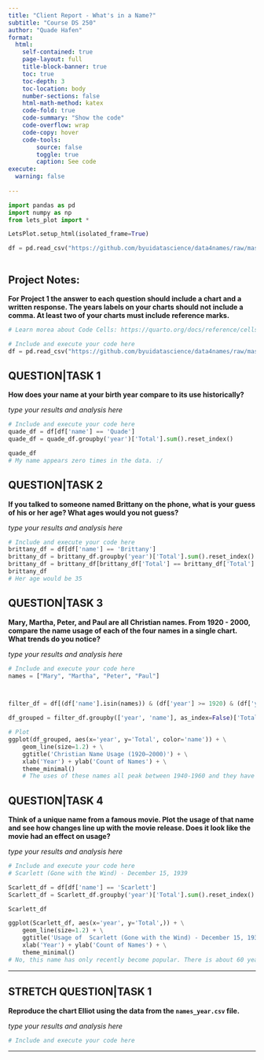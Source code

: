 ```yaml
---
title: "Client Report - What's in a Name?"
subtitle: "Course DS 250"
author: "Quade Hafen"
format:
  html:
    self-contained: true
    page-layout: full
    title-block-banner: true
    toc: true
    toc-depth: 3
    toc-location: body
    number-sections: false
    html-math-method: katex
    code-fold: true
    code-summary: "Show the code"
    code-overflow: wrap
    code-copy: hover
    code-tools:
        source: false
        toggle: true
        caption: See code
execute: 
  warning: false
    
---
```


```python
import pandas as pd
import numpy as np
from lets_plot import *

LetsPlot.setup_html(isolated_frame=True)

df = pd.read_csv("https://github.com/byuidatascience/data4names/raw/master/data-raw/names_year/names_year.csv")

```

```python


```
## Project Notes:



__For Project 1 the answer to each question should include a chart **and** a written response. The years labels on your charts should not include a comma. At least **two** of your charts must include reference marks.__  

```python
# Learn morea about Code Cells: https://quarto.org/docs/reference/cells/cells-jupyter.html

# Include and execute your code here
df = pd.read_csv("https://github.com/byuidatascience/data4names/raw/master/data-raw/names_year/names_year.csv")
```

## QUESTION|TASK 1

__How does your name at your birth year compare to its use historically?__

_type your results and analysis here_

```python
# Include and execute your code here
quade_df = df[df['name'] == 'Quade']
quade_df = quade_df.groupby('year')['Total'].sum().reset_index()

quade_df
# My name appears zero times in the data. :/
```


## QUESTION|TASK 2

__If you talked to someone named Brittany on the phone, what is your guess of his or her age? What ages would you not guess?__

_type your results and analysis here_

```python
# Include and execute your code here
brittany_df = df[df['name'] == 'Brittany']
brittany_df = brittany_df.groupby('year')['Total'].sum().reset_index()
brittany_df = brittany_df[brittany_df['Total'] == brittany_df['Total'].max()]
brittany_df 
# Her age would be 35
```


## QUESTION|TASK 3

__Mary, Martha, Peter, and Paul are all Christian names. From 1920 - 2000, compare the name usage of each of the four names in a single chart. What trends do you notice?__

_type your results and analysis here_

```python
# Include and execute your code here
names = ["Mary", "Martha", "Peter", "Paul"]



filter_df = df[(df['name'].isin(names)) & (df['year'] >= 1920) & (df['year' ]<= 2000)]

df_grouped = filter_df.groupby(['year', 'name'], as_index=False)['Total'].sum()

# Plot
ggplot(df_grouped, aes(x='year', y='Total', color='name')) + \
    geom_line(size=1.2) + \
    ggtitle('Christian Name Usage (1920–2000)') + \
    xlab('Year') + ylab('Count of Names') + \
    theme_minimal()
    # The uses of these names all peak between 1940-1960 and they have all been trending down since.
```



## QUESTION|TASK 4

__Think of a unique name from a famous movie. Plot the usage of that name and see how changes line up with the movie release. Does it look like the movie had an effect on usage?__  

_type your results and analysis here_

```python
# Include and execute your code here
# Scarlett (Gone with the Wind) - December 15, 1939

Scarlett_df = df[df['name'] == 'Scarlett']
Scarlett_df = Scarlett_df.groupby('year')['Total'].sum().reset_index()

Scarlett_df

ggplot(Scarlett_df, aes(x='year', y='Total',)) + \
    geom_line(size=1.2) + \
    ggtitle('Usage of  Scarlett (Gone with the Wind) - December 15, 1939') + \
    xlab('Year') + ylab('Count of Names') + \
    theme_minimal()
# No, this name has only recently become popular. There is about 60 years since this movies release without much use.

```

---

## STRETCH QUESTION|TASK 1

__Reproduce the chart Elliot using the data from the `names_year.csv` file.__ 

_type your results and analysis here_

```python
# Include and execute your code here


```


---
